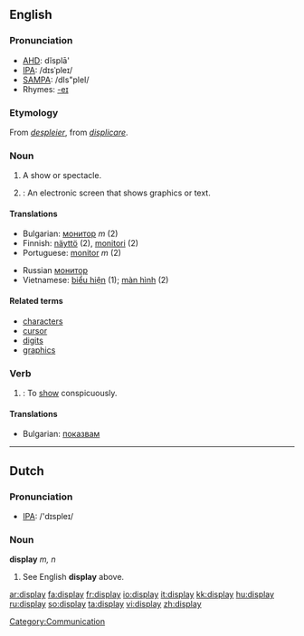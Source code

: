 {{wikipediadab}}
==English==

===Pronunciation===
*[[w:AHD|AHD]]: dĭsplā'
*[[w:IPA|IPA]]: /dɪsˈpleɪ/
*[[w:SAMPA|SAMPA]]: /dIs"pleI/
*Rhymes: [[Rhymes:English:-eɪ|-eɪ]]

===Etymology===
From {{OF.}} ''[[despleier]]'', from {{L.}} ''[[displicare]]''.

===Noun===
{{en-noun}}

# A show or spectacle.
# {{computing}}: An electronic screen that shows graphics or text.

====Translations====
{{top}}
*Bulgarian: [[монитор]] ''m'' (2)
*Finnish: [[näyttö]] (2), [[monitori]] (2)
*Portuguese: [[monitor]] ''m'' (2)
{{mid}}
*Russian [[монитор]]
*Vietnamese: [[biểu hiện]] (1); [[màn hình]] (2)
{{bottom}}

====Related terms====
*[[character]]s
*[[cursor]]
*[[digit]]s
*[[graphics]]

===Verb===
{{en-verb}}

# {{transitive}}: To [[show]] conspicuously.

====Translations====

*Bulgarian: [[показвам]]

----

==Dutch==

===Pronunciation===
*[[w:IPA|IPA]]: /'dɪspleɪ/

===Noun===
'''display''' ''m, n''

# See English '''display''' above.

[[Category:Communication]]

[[ar:display]]
[[fa:display]]
[[fr:display]]
[[io:display]]
[[it:display]]
[[kk:display]]
[[hu:display]]
[[ru:display]]
[[so:display]]
[[ta:display]]
[[vi:display]]
[[zh:display]]